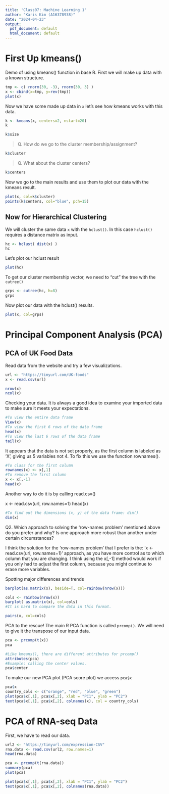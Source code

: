 ```yaml
---
title: 'Class07: Machine Learning 1'
author: "Karis Kim (A16378938)"
date: "2024-04-23"
output:
  pdf_document: default
  html_document: default
---
```


# First Up kmeans()

Demo of using kmeans() function in base R. First we will make up data with a known structure. 

```r
tmp <- c( rnorm(30, -3), rnorm(30, 3) )
x <- cbind(x=tmp, y=rev(tmp))
plot(x)
```

Now we have some made up data in `x` let's see how kmeans works with this data.

```r
k <- kmeans(x, centers=2, nstart=20)
k
```

```r
k$size
```

> Q. How do we go to the cluster membership/assignment?

```r
k$cluster
```

> Q. What about the cluster centers?

```r
k$centers
```

Now we go to the main results and use them to plot our data with the kmeans result.

```r
plot(x, col=k$cluster)
points(k$centers, col="blue", pch=15)
```

## Now for Hierarchical Clustering

We will cluster the same data `x` with the `hclust()`. In this case `hclust()` requires a distance matrix as input. 

```r
hc <- hclust( dist(x) )
hc
```
Let's plot our hclust result
```r
plot(hc)
```

To get our cluster membership vector, we need to "cut" the tree with the `cutree()`

```r
grps <- cutree(hc, h=8)
grps
```

Now plot our data with the hclust() results.

```r
plot(x, col=grps)
```

# Principal Component Analysis (PCA)

## PCA of UK Food Data

Read data from the website and try a few visualizations. 

```r
url <- "https://tinyurl.com/UK-foods"
x <- read.csv(url)
```

```r
nrow(x)
ncol(x)
```

Checking your data. It is always a good idea to examine your imported data to make sure it meets your expectations. 

```r
#To view the entire data frame
View(x)
#To view the first 6 rows of the data frame 
head(x)
#To view the last 6 rows of the data frame 
tail(x)
```

It appears that the data is not set properly, as the first column is labeled as 'X', giving us 5 variables not 4. To fix this we use the function rownames(). 

```r
#To class for the first column 
rownames(x) <- x[,1]
#To remove the first column 
x <- x[,-1]
head(x)
```

Another way to do it is by calling read.csv()

x <- read.csv(url, row.names=1)
head(x)

```r
#To find out the dimensions (x, y) of the data frame: dim() 
dim(x)
```

Q2. Which approach to solving the ‘row-names problem’ mentioned above do you prefer and why? Is one approach more robust than another under certain circumstances?

I think the solution for the 'row-names problem' that I prefer is the: 'x <- read.csv(url, row.names=1)' approach, as you have more control as to which column that you are changing. I think using the x[,-1] method would work if you only had to adjust the first column, because you might continue to erase more variables. 

Spotting major differences and trends 

```r
barplot(as.matrix(x), beside=T, col=rainbow(nrow(x)))
```

```r
cols <- rainbow(nrow(x))
barplot( as.matrix(x), col=cols)
#It is hard to compare the data in this format. 
```

```r
pairs(x, col=cols)
```

PCA to the rescue!
The main R PCA function is called `prcomp()`. We will need to give it the transpose of our input data. 

```r

pca <- prcomp(t(x))
pca
```
```r
#Like kmeans(), there are different attributes for prcomp()
attributes(pca)
#Example: calling the center values. 
pca$center
```

To make our new PCA plot (PCA score plot) we access `pca$x`

```r
pca$x
country_cols <- c("orange", "red", "blue", "green")
plot(pca$x[,1], pca$x[,2], xlab = "PC1", ylab = "PC2")
text(pca$x[,1], pca$x[,2], colnames(x), col = country_cols)
```

# PCA of RNA-seq Data 

First, we have to read our data. 

```r
url2 <- "https://tinyurl.com/expression-CSV"
rna.data <- read.csv(url2, row.names=1)
head(rna.data)
```
```r
pca <- prcomp(t(rna.data))
summary(pca)
plot(pca)
```
```r
plot(pca$x[,1], pca$x[,2], xlab = "PC1", ylab = "PC2")
text(pca$x[,1], pca$x[,2], colnames(rna.data))
```

